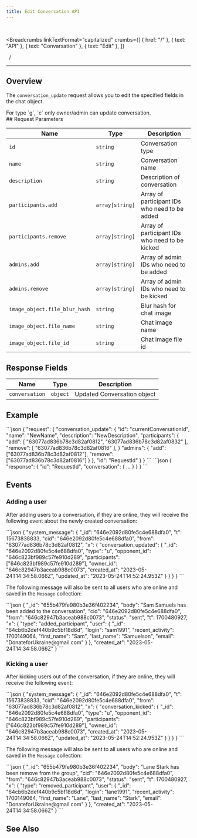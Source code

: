 ```yaml
---
title: Edit Conversation API
---
```


<br />



<Breadcrumbs
  linkTextFormat="capitalized"
  crumbs={[
    { href: "/" },
    { text: "API" },
    { text: "Convarsation" },
    { text: "Edit" },
  ]}
>
  <Icon slot="index" name="seti:powershell" />
  <span slot="separator">&nbsp;&nbsp;/&nbsp;</span>
</Breadcrumbs>

---


## Overview

> <Badge text="wss" variant="tip" size="large" />
> <Badge text="conversation_update" size="large" />

The `conversation_update` request allows you to edit the specified fields in the chat object.

<Aside>For type `g`, `c` only owner/admin can update conversation.</Aside>
## Request Parameters

| Name                          | Type            | Description                                    |
| ----------------------------- | --------------- | ---------------------------------------------- |
| `id`                          | `string`        | Conversation type                              |
| `name`                        | `string`        | Conversation name                              |
| `description`                 | `string`        | Description of conversation                    |
| `participants.add`            | `array[string]` | Array of participant IDs who need to be added  |
| `participants.remove`         | `array[string]` | Array of participant IDs who need to be kicked |
| `admins.add`                  | `array[string]` | Array of admin IDs who need to be added        |
| `admins.remove`               | `array[string]` | Array of admin IDs who need to be kicked       |
| `image_object.file_blur_hash` | `string`        | Blur hash for chat image                       |
| `image_object.file_name`      | `string`        | Chat image name                                |
| `image_object.file_id`        | `string`        | Chat image file id                             |

## Response Fields

| Name           | Type     | Description                 |
| -------------- | -------- | --------------------------- |
| `conversation` | `object` | Updated Conversation object |

## Example

<Tabs>
  <TabItem label="Request">
```json
{
  "request": {
    "conversation_update": {
      "id": "currentConversationId",
      "name": "NewName",
      "description": "NewDescription",
      "participants": {
        "add": [ "63077ad836b78c3d82af0812", "63077ad836b78c3d82af0832" ],
        "remove": [ "63077ad836b78c3d82af0816" ],
      }
      "admins": {
        "add": ["63077ad836b78c3d82af0812"],
        "remove": ["63077ad836b78c3d82af0816"]
      }
    },
    "id": "RequestId"
  }
}
```
  </TabItem>  
</Tabs>

<Tabs>
  <TabItem label="Response">
```json
{ "response": { "id": "RequestId", "conversation": { ... } } }
```
  </TabItem>  
</Tabs>

## Events

### Adding a user

After adding users to a conversation, if they are online, they will receive the following event about the newly created conversation:

<Tabs>
  <TabItem label="Event">
```json
{
  "system_message": {
    "_id": "646e2092d80fe5c4e688dfa0",
    "t": 15673838833,
    "cid": "646e2092d80fe5c4e688dfa0",
    "from": "63077ad836b78c3d82af0812",
    "x": {
      "conversation_updated": {
        "_id": "646e2092d80fe5c4e688dfa0",
        "type": "u",
        "opponent_id": "646c823bf989c57fe910d289",
        "participants": ["646c823bf989c57fe910d289"],
        "owner_id": "646c82947b3aceab988c0073",
        "created_at": "2023-05-24T14:34:58.066Z",
        "updated_at": "2023-05-24T14:52:24.953Z"
      }
    }
  }
}
```
  </TabItem>  
</Tabs>

The following message will also be sent to all users who are online and saved in the `Message` collection:

<Tabs>
  <TabItem label="Event">
```json
{
  "_id": "655b479fe980b3e36f402234",
  "body": "Sam Samuels has been added to the conversation",
  "cid": "646e2092d80fe5c4e688dfa0",
  "from": "646c82947b3aceab988c0073",
  "status": "sent",
  "t": 1700480927,
  "x": {
    "type": "added_participant",
    "user": {
      "_id": "64cb6b2def440b9c5bf18d6d",
      "login": "sam1991",
      "recent_activity": 1700149064,
      "first_name": "Sam",
      "last_name": "Samuelson",
      "email": "DonateforUkraine@gmail.com"
    }
  },
  "created_at": "2023-05-24T14:34:58.066Z"
}
```
  </TabItem>  
</Tabs>

### Kicking a user

After kicking users out of the conversation, if they are online, they will receive the following event:

<Tabs>
  <TabItem label="Event">
```json
{
  "system_message": {
    "_id": "646e2092d80fe5c4e688dfa0",
    "t": 15673838833,
    "cid": "646e2092d80fe5c4e688dfa0",
    "from": "63077ad836b78c3d82af0812",
    "x": {
      "conversation_kicked": {
        "_id": "646e2092d80fe5c4e688dfa0",
        "type": "u",
        "opponent_id": "646c823bf989c57fe910d289",
        "participants": ["646c823bf989c57fe910d289"],
        "owner_id": "646c82947b3aceab988c0073",
        "created_at": "2023-05-24T14:34:58.066Z",
        "updated_at": "2023-05-24T14:52:24.953Z"
      }
    }
  }
}
```
  </TabItem>  
</Tabs>

The following message will also be sent to all users who are online and saved in the `Message` collection:

<Tabs>
  <TabItem label="Event">
```json
{
  "_id": "655b479fe980b3e36f402234",
  "body": "Lane Stark has been remove from the group",
  "cid": "646e2092d80fe5c4e688dfa0",
  "from": "646c82947b3aceab988c0073",
  "status": "sent",
  "t": 1700480927,
  "x": {
    "type": "removed_participant",
    "user": {
      "_id": "64cb6b2def440b9c5bf18d6d",
      "login": "lane1991",
      "recent_activity": 1700149064,
      "first_name": "Lane",
      "last_name": "Stark",
      "email": "DonateforUkraine@gmail.com"
    }
  },
  "created_at": "2023-05-24T14:34:58.066Z"
}
```
  </TabItem>  
</Tabs>

## See Also

<LinkCard
  title="SAMA chat server API: Conversations"
  href="https://medium.com/sama-communications/sama-chat-server-api-conversations-1ae505b07d17"
  description="When we developed our API, we followed three rules: fast, confidential, and scalable. Each of these rules has a powerful force when we choose which messenger you will use. "
/>
<LinkCard
  title="DataBase Records"
  href="/deployment/db-records/"
  description="Collection of complete objects stored in the database."
/>

<script
  src="https://giscus.app/client.js"
  data-repo="SAMA-Communications/sama-server"
  data-repo-id="R_kgDOIBiYjA"
  data-category-id="DIC_kwDOIBiYjM4CuYYL"
  data-mapping="pathname"
  data-strict="0"
  data-reactions-enabled="1"
  data-emit-metadata="0"
  data-input-position="top"
  data-theme="transparent_dark"
  data-lang="en"
  data-loading="lazy"
  crossorigin="anonymous"
  async
></script>
